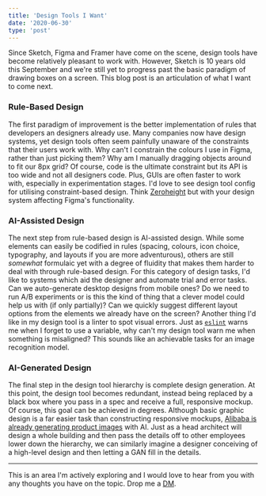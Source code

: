 ```yaml
---
title: 'Design Tools I Want'
date: '2020-06-30'
type: 'post'
---
```


Since Sketch, Figma and Framer have come on the scene, design tools
have become relatively pleasant to work with. However, Sketch is 10
years old this September and we're still yet to progress past the
basic paradigm of drawing boxes on a screen. This blog post is an
articulation of what I want to come next.

### Rule-Based Design

The first paradigm of improvement is the better implementation of
rules that developers an designers already use. Many companies now
have design systems, yet design tools often seem painfully unaware of
the constraints that their users work with. Why can't I constrain the
colours I use in Figma, rather than just picking them? Why am I
manually dragging objects around to fit our 8px grid? Of course, code
is the ultimate constraint but its API is too wide and not all
designers code. Plus, GUIs are often faster to work with, especially
in experimentation stages. I'd love to see design tool config for
utilising constraint-based design. Think
[Zeroheight](https://zeroheight.com/) but with your design system
affecting Figma's functionality.

### AI-Assisted Design

The next step from rule-based design is AI-assisted design. While some
elements can easily be codified in rules (spacing, colours, icon
choice, typography, and layouts if you are more adventurous), others
are still _somewhat_ formulaic yet with a degree of fluidity that
makes them harder to deal with through rule-based design. For this
category of design tasks, I'd like to systems which aid the designer
and automate trial and error tasks. Can we auto-generate desktop
designs from mobile ones? Do we need to run A/B experiments or is this
the kind of thing that a clever model could help us with (if only
partially)? Can we quickly suggest different layout options from the
elements we already have on the screen? Another thing I'd like in my
design tool is a linter to spot visual errors. Just as
[`eslint`](https://eslint.org/) warns me when I forget to use a
variable, why can't my design tool warn me when something is
misaligned? This sounds like an achievable tasks for an image
recognition model.

### AI-Generated Design

The final step in the design tool hierarchy is complete design
generation. At this point, the design tool becomes redundant, instead
being replaced by a black box where you pass in a spec and receive a
full, responsive mockup. Of course, this goal can be achieved in
degrees. Although basic graphic design is a far easier task than
constructing responsive mockups,
[Alibaba is already generating product images](https://www.alibabacloud.com/blog/alibaba-luban-ai-based-graphic-design-tool_594294)
with AI. Just as a head architect will design a whole building and
then pass the details off to other employees lower down the hierarchy,
we can similarly imagine a designer conceiving of a high-level design
and then letting a GAN fill in the details.

---

This is an area I'm actively exploring and I would love to hear from
you with any thoughts you have on the topic. Drop me a
[DM](https://twitter.com/mulholo).
